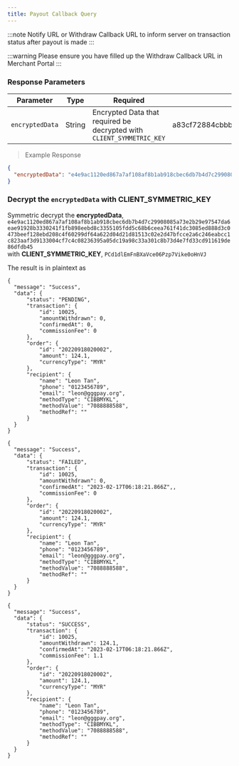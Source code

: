 ```yaml
---
title: Payout Callback Query
---
```



:::note
Notify URL or Withdraw Callback URL to inform server on transaction status after payout is made
:::

:::warning
Please ensure you have filled up the Withdraw Callback URL in Merchant Portal
:::

### Response Parameters

| Parameter   | Type   | Required | Example              |
| ----------- | ------ | -------- | -------------------- |
| `encryptedData` | String | Encrypted Data that required be decrypted with `CLIENT_SYMMETRIC_KEY` | a83cf72884cbbb....3ddf0744646e0cf0b482 |

> Example Response

```json
{
  "encryptedData": "e4e9ac1120ed867a7af108af8b1ab918cbec6db7b4d7c29908085a73e2b29e97547da6eae91928b3330241f1fb898eebd8c3355105fdd5c68b6ceea761f41dc3085ed888d3c0473beef128ebd208c4f60299df64a622d04d21d81513c02e2d47bfcce2a6c246eabcc1c823aaf3d9133004cf7c4c08236395a05dc19a98c33a301c8b73d4e7fd33cd911619de86dfdb45",
}
```

### Decrypt the `encryptedData` with CLIENT_SYMMETRIC_KEY

Symmetric decrypt the **encryptedData**,  `e4e9ac1120ed867a7af108af8b1ab918cbec6db7b4d7c29908085a73e2b29e97547da6eae91928b3330241f1fb898eebd8c3355105fdd5c68b6ceea761f41dc3085ed888d3c0473beef128ebd208c4f60299df64a622d04d21d81513c02e2d47bfcce2a6c246eabcc1c823aaf3d9133004cf7c4c08236395a05dc19a98c33a301c8b73d4e7fd33cd911619de86dfdb45`  
with **CLIENT_SYMMETRIC_KEY**, `PCd1dlEmFnBXaVce06Pzp7Vike0oHnVJ`

The result is in plaintext as

```
{
  "message": "Success",
  "data": {
      "status": "PENDING",
      "transaction": {
          "id": 10025,
          "amountWithdrawn": 0,
          "confirmedAt": 0,
          "commissionFee": 0
      },
      "order": {
          "id": "20220918020002",
          "amount": 124.1,
          "currencyType": "MYR"
      },
      "recipient": {
          "name": "Leon Tan",
          "phone": "0123456789",
          "email": "leon@gggpay.org",
          "methodType": "CIBBMYKL",
          "methodValue": "7088888588",
          "methodRef": ""      
      }
  }
}

{
  "message": "Success",
  "data": {
      "status": "FAILED",
      "transaction": {
          "id": 10025,
          "amountWithdrawn": 0,
          "confirmedAt": "2023-02-17T06:18:21.866Z",,
          "commissionFee": 0
      },
      "order": {
          "id": "20220918020002",
          "amount": 124.1,
          "currencyType": "MYR"
      },
      "recipient": {
          "name": "Leon Tan",
          "phone": "0123456789",
          "email": "leon@gggpay.org",
          "methodType": "CIBBMYKL",
          "methodValue": "7088888588",
          "methodRef": ""      
      }
  }
}

{
  "message": "Success",
  "data": {
      "status": "SUCCESS",
      "transaction": {
          "id": 10025,
          "amountWithdrawn": 124.1,
          "confirmedAt": "2023-02-17T06:18:21.866Z",
          "commissionFee": 1.1
      },
      "order": {
          "id": "20220918020002",
          "amount": 124.1,
          "currencyType": "MYR"
      },
      "recipient": {
          "name": "Leon Tan",
          "phone": "0123456789",
          "email": "leon@gggpay.org",
          "methodType": "CIBBMYKL",
          "methodValue": "7088888588",
          "methodRef": ""      
      }
  }
}
```
